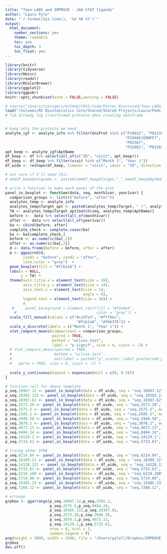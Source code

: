 ```yaml
---
title: "Teen-LABS and IMPROVE - JAK-STAT ligands"
author: "Laura Pyle"
date: "`r format(Sys.time(), '%d %B %Y')`"
output:
  html_document:
    number_sections: yes
    theme: readable
    toc: yes
    toc_depth: 3
    toc_float: yes
---
```


```r
library(knitr)
library(tidyverse)
library(Hmisc)
library(readxl)
library(RColorBrewer)
library(ggplot2)
library(ggpubr)
knitr::opts_chunk$set(echo = FALSE,warning = FALSE)
```

```r
# source("/Users/timvigers/GitHub/CHCO-Code/Petter Bjornstad/Teen-LABS/create_teen_labs_analysis_dataset.R")
load("/Volumes/RI Biostatistics Core/Shared/Shared Projects/Laura/Peds Endo/Petter Bjornstad/Teen Labs/Data_Cleaned/analysis_dataset.RData")
# Tim already log transformed proteins when creating dataframe


# keep only the proteins we need
analyte_igf <- analyte_info %>% filter(UniProt %in% c("P10912", "P01236", "P41159", "P60568", "P05231", "P29459|P29460",
                                                      "P29460|Q9NPF7", "P01562", "P05014", "P01569", "P05013", "P05013",
                                                      "P01567", 
                                                      "P32881", "P01562", "P01566", "P01567", "P01569", "P05013", "P05014"))
apt_keep <- analyte_igf$AptName
df_keep <- df %>% select(all_of(c("ID", "visit", apt_keep)))
df_keep <- df_keep %>% filter(visit %in% c("Month 1", "Year 1"))
df_wide <- reshape(df_keep, timevar = "visit", idvar = "ID", direction = "wide")

# not sure if I'll need this
# emmdf_keep$uniqname <- paste0(emmdf_keep$Target,"_",emmdf_keep$AptName)  

```

```r
# write a function to make each panel of the plot
panel_in_boxplot <- function(data, seq, month1var, year1var) {
  comparison_groups <- list(c("before", "after"))
  analytes_temp <- analyte_info
  analytes_temp$Target_apt <- paste0(analytes_temp$Target, " (", analytes_temp$AptName, ")")
  TA <- analytes_temp$Target_apt[match(seq, analytes_temp$AptName)]  
  before <-  data %>% select(all_of(month1var)) 
  after <-  data %>% select(all_of(year1var))
  ba <- cbind(before, after)
  complete_check <- complete.cases(ba)
  ba <- ba[complete_check,]
  before <- as.numeric(ba[,1])
  after <- as.numeric(ba[,2])
  d <- data.frame(before = before, after = after)
  p <- ggpaired(d,
        cond1 = "before", cond2 = "after",
        line.color = "grey")  +
  geom_boxplot(fill = "#fcb1a6") +  
  labs(x = NULL,
       y = TA) + 
  theme(axis.title.x = element_text(size = 16),
        axis.title.y = element_text(size = 14),
        axis.text.x = element_text(size = 14,
                                   angle = 0), 
        legend.text = element_text(size = 16)) +
        #,
   #     panel.background = element_rect(fill = "#f2e9e4",
    #                                    color = "grey")) + 
  scale_fill_manual(values = c("#c2dfe3", "#fff9ec",
                                "#fcb1a6", "#fb6376")) +
  scale_x_discrete(labels = c("Month 1", "Year 1")) +
  stat_compare_means(comparisons = comparison_groups,
                     paired = TRUE,
                     method = "wilcox.test",
                     label = "p.signif", size = 4, vjust = -2) + 
  # stat_compare_means(paired = TRUE,
  #                   method = "wilcox.test",
  #                   aes(label = paste0("p",scales::label_pvalue(add_p = TRUE)(..p..)),),
  #   parse = TRUE, size = 4, vjust = -2) +  
    
  scale_y_continuous(expand = expansion(mult = c(0, 0.3)))
}

# function call for above template
p_seq.10967.12 <- panel_in_boxplot(data = df_wide, seq = "seq.10967.12", month1var = "seq.10967.12.Month 1", year1var = "seq.10967.12.Year 1")
p_seq.10365.132 <- panel_in_boxplot(data = df_wide, seq = "seq.10365.132", month1var = "seq.10365.132.Month 1", year1var = "seq.10365.132.Year 1")
p_seq.10367.62 <- panel_in_boxplot(data = df_wide, seq = "seq.10367.62", month1var = "seq.10367.62.Month 1", year1var = "seq.10367.62.Year 1")
p_seq.2573.20 <- panel_in_boxplot(data = df_wide, seq = "seq.2573.20", month1var = "seq.2573.20.Month 1", year1var = "seq.2573.20.Year 1")
p_seq.2575.5 <- panel_in_boxplot(data = df_wide, seq = "seq.2575.5", month1var = "seq.2575.5.Month 1", year1var = "seq.2575.5.Year 1")
p_seq.2585.2 <- panel_in_boxplot(data = df_wide, seq = "seq.2585.2", month1var = "seq.2585.2.Month 1", year1var = "seq.2585.2.Year 1")
p_seq.2948.58 <- panel_in_boxplot(data = df_wide, seq = "seq.2948.58", month1var = "seq.2948.58.Month 1", year1var = "seq.2948.58.Year 1")
p_seq.3070.1 <- panel_in_boxplot(data = df_wide, seq = "seq.3070.1", month1var = "seq.3070.1.Month 1", year1var = "seq.3070.1.Year 1")
p_seq.4673.13 <- panel_in_boxplot(data = df_wide, seq = "seq.4673.13", month1var = "seq.4673.13.Month 1", year1var = "seq.4673.13.Year 1")
p_seq.8484.24 <- panel_in_boxplot(data = df_wide, seq = "seq.8484.24", month1var = "seq.8484.24.Month 1", year1var = "seq.8484.24.Year 1")
p_seq.14129.1 <- panel_in_boxplot(data = df_wide, seq = "seq.14129.1", month1var = "seq.14129.1.Month 1", year1var = "seq.14129.1.Year 1")
p_seq.5733.61 <- panel_in_boxplot(data = df_wide, seq = "seq.5733.61", month1var = "seq.5733.61.Month 1", year1var = "seq.5733.61.Year 1")

# trying other IFNA
p_seq.6214.84 <- panel_in_boxplot(data = df_wide, seq = "seq.6214.84", month1var = "seq.6214.84.Month 1", year1var = "seq.6214.84.Year 1")
p_seq.18389.11 <- panel_in_boxplot(data = df_wide, seq = "seq.18389.11", month1var = "seq.18389.11.Month 1", year1var = "seq.18389.11.Year 1")
p_seq.14128.121 <- panel_in_boxplot(data = df_wide, seq = "seq.14128.121", month1var = "seq.14128.121.Month 1", year1var = "seq.14128.121.Year 1")
p_seq.5733.61 <- panel_in_boxplot(data = df_wide, seq = "seq.5733.61", month1var = "seq.5733.61.Month 1", year1var = "seq.5733.61.Year 1")
p_seq.6210.100 <- panel_in_boxplot(data = df_wide, seq = "seq.6210.100", month1var = "seq.6210.100.Month 1", year1var = "seq.6210.100.Year 1")
p_seq.5714.88 <- panel_in_boxplot(data = df_wide, seq = "seq.5714.88", month1var = "seq.5714.88.Month 1", year1var = "seq.5714.88.Year 1")
p_seq.15405.23 <- panel_in_boxplot(data = df_wide, seq = "seq.15405.23", month1var = "seq.15405.23.Month 1", year1var = "seq.15405.23.Year 1")
p_seq.7268.12 <- panel_in_boxplot(data = df_wide, seq = "seq.7268.12", month1var = "seq.7268.12.Month 1", year1var = "seq.7268.12.Year 1")

# arrange
grpbox <- ggarrange(p_seq.10967.12,p_seq.2585.2,
                    p_seq.2575.5,p_seq.8484.24,
                    p_seq.10365.132,p_seq.10367.62,
                    p_seq.2573.20,p_seq.2948.58,
                    p_seq.3070.1,p_seq.4673.13,
                    p_seq.14129.1,p_seq.5733.61,
                    nrow = 6, ncol = 2,
                    common.legend = T)
png(height = 3000, width = 2500, file = "/Users/pylell/Dropbox/IMPROVE, Teen-LABS, TODAY combined analysis/Teen-LABS results/Proteomics/Teen-LABS_JAK_STAT_ligands.png", res = 170)
grpbox
dev.off()
```

